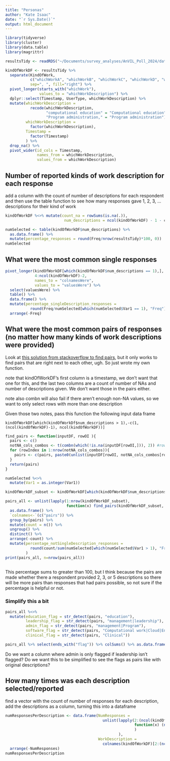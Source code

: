 ```yaml
---
title: "Personas"
author: "Kate Isaac"
date: "`r Sys.Date()`"
output: html_document
---
```


```r
library(tidyverse)
library(cluster)
library(data.table)
library(magrittr)
```

```r
resultsTidy <- readRDS("~/Documents/survey_analyses/AnVIL_Poll_2024/data/resultsTidy.rds")
```

```r
kindOfWorkDF <- resultsTidy %>%
  separate(KindOfWork,
           c("whichWorkA", "whichWorkB", "whichWorkC", "whichWorkD", "whichWorkE", "whichWorkF", "whichWorkG", "whichWorkH", "whichWorkI", "whichWorkJ"),
           sep=", ", fill="right") %>%
  pivot_longer(starts_with("whichWork"), 
               values_to = "whichWorkDescription") %>%
  dplyr::select(Timestamp, UserType, whichWorkDescription) %>%
  mutate(whichWorkDescription =
           recode(whichWorkDescription,
                  "computational education" = "Computational education",
                  "Program administration," = "Program administration"),
         whichWorkDescription =
           factor(whichWorkDescription),
         Timestamp = 
           factor(Timestamp)
         ) %>%
  drop_na() %>% 
  pivot_wider(id_cols = Timestamp,
              names_from = whichWorkDescription,
              values_from = whichWorkDescription)
```

## Number of reported kinds of work description for each response

add a column with the count of number of descriptions for each respondent and then use the table function to see how many responses gave 1, 2, 3, ... descriptions for their kind of work

```r
kindOfWorkDF %<>% mutate(count_na = rowSums(is.na(.)),
                          num_descriptions = ncol(kindOfWorkDF) - 1 - count_na)

numSelected <- table(kindOfWorkDF$num_descriptions) %>% 
  as.data.frame() %>%
  mutate(percentage_responses = round(Freq/nrow(resultsTidy)*100, 0))
numSelected
```

## What were the most common single responses

```r
pivot_longer(kindOfWorkDF[which(kindOfWorkDF$num_descriptions == 1),], 
             4:ncol(kindOfWorkDF)-2, 
             names_to = "colnamesWere", 
             values_to = "valuesWere") %>% 
  select(valuesWere) %>% 
  table() %>% 
  data.frame() %>% 
  mutate(percentage_singleDescription_responses = 
           round(Freq/numSelected[which(numSelected$Var1 == 1), "Freq"]*100,0)) %>% 
  arrange(-Freq)
```

## What were the most common pairs of responses (no matter how many kinds of work descriptions were provided)

Look at [this solution from stackoverflow to find pairs](https://stackoverflow.com/a/62374554), but it only works to find pairs that are right next to each other, ugh. So just wrote my own function.

note that kindOfWorkDF's first column is a timestamp, we don't want that one for this, and the last two columns are a count of number of NAs and number of descriptions given. We don't want those in the pairs either. 

note also combn will also fail if there aren't enough non-NA values, so we want to only select rows with more than one description

Given those two notes, pass this function the following input data frame

`kindOfWorkDF[which(kindOfWorkDf$num_descriptions > 1),-c(1,(ncol(kindOfWorkDF)-1), ncol(kindOfWorkDF))]`

```r
find_pairs <- function(inputDF, rowOI ){
  pairs <- c()
  notNA_cols_combos <- t(combn(which(!is.na(inputDF[rowOI,])), 2)) #rows will be indices for each pair
  for (rowIndex in 1:nrow(notNA_cols_combos)){
    pairs <- c(pairs, paste0(unlist(inputDF[rowOI, notNA_cols_combos[rowIndex,]]), collapse="-"))
  }
  return(pairs)
}
```

```r
numSelected %<>% 
  mutate(Var1 = as.integer(Var1))

kindOfWorkDF_subset <- kindOfWorkDF[which(kindOfWorkDF$num_descriptions > 1),-c(1,(ncol(kindOfWorkDF)-1), ncol(kindOfWorkDF))]

pairs_all <- unlist(lapply(1:nrow(kindOfWorkDF_subset), 
                           function(x) find_pairs(kindOfWorkDF_subset, x))) %>%
  as.data.frame() %>%
  `colnames<-`(c("pairs")) %>%
  group_by(pairs) %>%
  mutate(count = n()) %>%
  ungroup() %>%
  distinct() %>%
  arrange(-count) %>%
  mutate(percentage_notSingleDescription_responses = 
           round(count/sum(numSelected[which(numSelected$Var1 > 1), "Freq"])*100,0)
         )
print(pairs_all, n=nrow(pairs_all))
  
```

This percentage sums to greater than 100, but I think because the pairs are made whether there a respondent provided 2, 3, or 5 descriptions so there will be more pairs than responses that had pairs possible, so not sure if the percentage is helpful or not. 

### Simplify this a bit

```r
pairs_all %<>% 
  mutate(education_flag = str_detect(pairs, "education"),
         leadership_flag = str_detect(pairs, "management|leadership"),
         admin_flag = str_detect(pairs, "management|Program"),
         software_flag = str_detect(pairs, "Computational work|Cloud|Engineering|"),
         clinical_flag = str_detect(pairs, "Clinical"))
```


```r
pairs_all %>% select(ends_with("flag")) %>% colSums() %>% as.data.frame()
```

Do we want a column where admin is only flagged if leadership isn't flagged? Do we want this to be simplified to see the flags as pairs like with original descriptions?

## How many times was each description selected/reported

find a vector with the count of number of responses for each description, add the descriptions as a column, turning this into a dataframe

```r
numResponsesPerDescription <- data.frame(NumResponses = 
                                           unlist(lapply(2:(ncol(kindOfWorkDF)-2), 
                                                         function(x) (nrow(kindOfWorkDF) - sum(is.na(kindOfWorkDF[,x])))
                                                         )
                                                  ), 
                                         WorkDescription = 
                                           colnames(kindOfWorkDF)[2:(ncol(kindOfWorkDF)-2)]) %>%
  arrange(-NumResponses)
numResponsesPerDescription
```